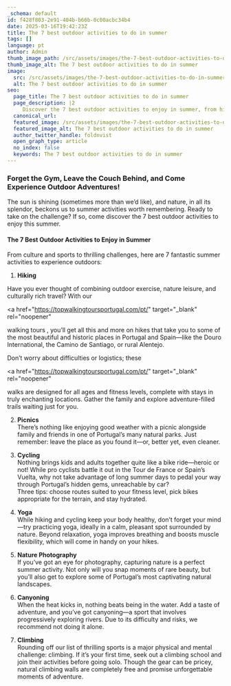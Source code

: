 ```yaml
---
_schema: default
id: f428f803-2e91-404b-b66b-0c00acbc34b4
date: 2025-03-16T19:42:23Z
title: The 7 best outdoor activities to do in summer
tags: []
language: pt
author: Admin
thumb_image_path: /src/assets/images/the-7-best-outdoor-activities-to-do-in-summer.jpg
thumb_image_alt: The 7 best outdoor activities to do in summer
image:
  src: /src/assets/images/the-7-best-outdoor-activities-to-do-in-summer.jpg
  alt: The 7 best outdoor activities to do in summer
seo:
  page_title: The 7 best outdoor activities to do in summer
  page_description: |2
     Discover the 7 best outdoor activities to enjoy in summer, from hiking and picnics to extreme sports.
  canonical_url:
  featured_image: /src/assets/images/the-7-best-outdoor-activities-to-do-in-summer.jpg
  featured_image_alt: The 7 best outdoor activities to do in summer
  author_twitter_handle: foldnvist
  open_graph_type: article
  no_index: false
  keywords: The 7 best outdoor activities to do in summer
---
```


### Forget the Gym, Leave the Couch Behind, and Come Experience Outdoor Adventures!

<SnippetsAstroImage
  image_path="/src/assets/images/the-7-best-outdoor-activities-to-do-in-summer.jpg"
  image_alt="The 7 best outdoor activities to do in summer"
/>

The sun is shining (sometimes more than we’d like), and nature, in all its
splendor, beckons us to summer activities worth remembering. Ready to take on
the challenge? If so, come discover the 7 best outdoor activities to enjoy this
summer.

#### The 7 Best Outdoor Activities to Enjoy in Summer

From culture and sports to thrilling challenges, here are 7 fantastic summer
activities to experience outdoors:

1. **Hiking**

Have you ever thought of combining outdoor exercise, nature leisure, and
culturally rich travel? With our

<a
  href="https://topwalkingtoursportugal.com/pt/"
  target="_blank"
  rel="noopener"
>
  walking tours
</a>
, you’ll get all this and more on hikes that take you to some of the most
beautiful and historic places in Portugal and Spain—like the Douro
International, the Camino de Santiago, or rural Alentejo.

Don’t worry about difficulties or logistics; these

<a
  href="https://topwalkingtoursportugal.com/pt/"
  target="_blank"
  rel="noopener"
>
  walks
</a>
are designed for all ages and fitness levels, complete with stays in truly
enchanting locations. Gather the family and explore adventure-filled trails
waiting just for you.

2. **Picnics**<br />There’s nothing like enjoying good weather with a picnic
   alongside family and friends in one of Portugal’s many natural parks. Just
   remember: leave the place as you found it—or, better yet, even cleaner.

3. **Cycling**<br />Nothing brings kids and adults together quite like a bike
   ride—heroic or not! While pro cyclists battle it out in the Tour de France or
   Spain’s Vuelta, why not take advantage of long summer days to pedal your way
   through Portugal’s hidden gems, unreachable by car?<br />Three tips: choose
   routes suited to your fitness level, pick bikes appropriate for the terrain,
   and stay hydrated.
4. **Yoga**<br />While hiking and cycling keep your body healthy, don’t forget
   your mind—try practicing yoga, ideally in a calm, pleasant spot surrounded by
   nature. Beyond relaxation, yoga improves breathing and boosts muscle
   flexibility, which will come in handy on your hikes.
5. **Nature Photography**<br />If you’ve got an eye for photography, capturing
   nature is a perfect summer activity. Not only will you snap moments of rare
   beauty, but you’ll also get to explore some of Portugal’s most captivating
   natural landscapes.
6. **Canyoning**<br />When the heat kicks in, nothing beats being in the water.
   Add a taste of adventure, and you’ve got canyoning—a sport that involves
   progressively exploring rivers. Due to its difficulty and risks, we recommend
   not doing it alone.
7. **Climbing**<br />Rounding off our list of thrilling sports is a major
   physical and mental challenge: climbing. If it’s your first time, seek out a
   climbing school and join their activities before going solo. Though the gear
   can be pricey, natural climbing walls are completely free and promise
   unforgettable moments of adventure.
